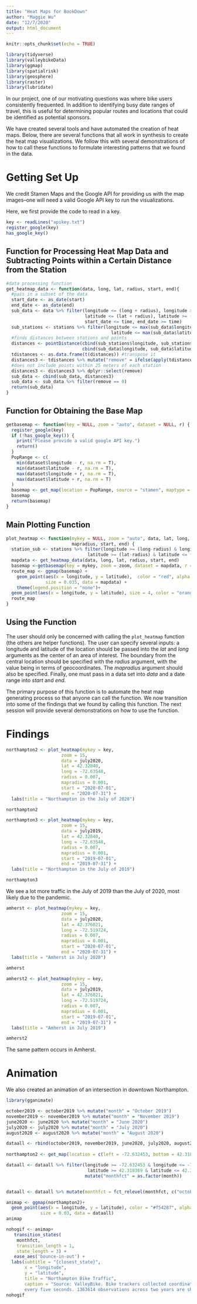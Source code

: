 ```yaml
---
title: "Heat Maps for BookDown"
author: "Maggie Wu"
date: "12/7/2020"
output: html_document
---
```


```r
knitr::opts_chunk$set(echo = TRUE)
```

```r
library(tidyverse)
library(valleybikeData)
library(ggmap)
library(spatialrisk)
library(geosphere)
library(raster)
library(lubridate)
```

In our project, one of our motivating questions was where bike users consistently frequented. In addition to identifying busy date ranges of travel, this is useful for determining popular routes and locations that could be identified as potential sponsors.

We have created several tools and have automated the creation of heat maps. Below, there are several functions that all work in synthesis to create the heat map visualizations. We follow this with several demonstrations of how to call these functions to formulate interesting patterns that we found in the data.


# Getting Set Up

We credit Stamen Maps and the Google API for providing us with the map images--one will need a valid Google API key to run the visualizations.

Here, we first provide the code to read in a key.

```r
key <- readLines("apikey.txt")
register_google(key)
has_google_key()
```


## Function for Processing Heat Map Data and Subtracting Points within a Certain Distance from the Station

```r
#data processing function
get_heatmap_data <- function(data, long, lat, radius, start, end){
  #pass in a subset of the data
  start_date <- as_date(start)
  end_date <- as_date(end)
  sub_data <- data %>% filter(longitude <= (long + radius), longitude >= (long - radius),
                              latitude <= (lat + radius), latitude >= (lat - radius),
                              start_date <= time, end_date >= time)
  sub_stations <- stations %>% filter(longitude <= max(sub_data$longitude) & longitude >= min(sub_data$longitude) &
                                        latitude <= max(sub_data$latitude) & latitude >= min(sub_data$longitude))
  #finds distances between stations and points
  distances <- pointDistance(cbind(sub_stations$longitude, sub_stations$latitude),
                             cbind(sub_data$longitude, sub_data$latitude), lonlat=TRUE)
  tdistances <- as.data.frame(t(distances)) #transpose it
  distances3 <- tdistances %>% mutate("remove" = ifelse(apply(tdistances < 25, 1, any), 1, 0))
  #does not include points within 25 meters of each station
  distances3 <- distances3 %>% dplyr::select(remove)
  sub_data <- cbind(sub_data, distances3)
  sub_data <- sub_data %>% filter(remove == 0)
  return(sub_data)
}
```

## Function for Obtaining the Base Map

```r
getbasemap <- function(key = NULL, zoom = "auto", dataset = NULL, r) {
  register_google(key)
  if (!has_google_key()) {
    print("Please provide a valid google API key.")
    return()
  }
  PopRange <- c(
    min(dataset$longitude - r, na.rm = T),
    min(dataset$latitude - r, na.rm = T),
    max(dataset$longitude + r, na.rm = T),
    max(dataset$latitude + r, na.rm = T)
  )
  basemap <- get_map(location = PopRange, source = "stamen", maptype = "toner", zoom = zoom)
  basemap
  return(basemap)
}
```


## Main Plotting Function

```r
plot_heatmap <- function(mykey = NULL, zoom = "auto", data, lat, long, radius,
                         mapradius, start, end) {
  station_sub <- stations %>% filter(longitude >= (long-radius) & longitude <= (long+radius),
                               latitude >= (lat-radius) & latitude <= (lat+radius))
  mapdata <- get_heatmap_data(data, long, lat, radius, start, end)
  basemap <-getbasemap(key = mykey, zoom = zoom, dataset = mapdata, r = mapradius)
  route_map <- ggmap(basemap) +
    geom_point(aes(x = longitude, y = latitude),  color = "red", alpha = 0.009,
               size = 0.035, data = mapdata) +
    theme(legend.position = "none")+
  geom_point(aes(x = longitude, y = latitude), size = 4, color = "orange", data = station_sub, shape = 8)
  route_map
}

```


## Using the Function

The user should only be concerned with calling the `plot_heatmap` function (the others are helper functions). The user can specify several inputs: a longitude and latitude of the location should be passed into the *lat* and *long* arguments as the center of an area of interest. The boundary from the central location should be specified with the *radius* argument, with the value being in terms of geocoordinates. The *mapradius* argument should also be specified. Finally, one must pass in a data set into *data* and a date range into *start* and *end*.

The primary purpose of this function is to automate the heat map generating process so that anyone can call the function. We now transition into some of the findings that we found by calling this function. The next session will provide several demonstrations on how to use the function.

# Findings

```r
northampton2 <- plot_heatmap(mykey = key,
                     zoom = 15,
                     data = july2020,
                     lat = 42.32840,
                     long = -72.63548,
                     radius = 0.007,
                     mapradius = 0.001,
                     start = "2020-07-01",
                     end = "2020-07-31") +
  labs(title = "Northampton in the July of 2020")

northampton2
```

```r
northampton3 <- plot_heatmap(mykey = key,
                     zoom = 15,
                     data = july2019,
                     lat = 42.32840,
                     long = -72.63548,
                     radius = 0.007,
                     mapradius = 0.001,
                     start = "2019-07-01",
                     end = "2019-07-31") +
  labs(title = "Northampton in the July of 2019")

northampton3
```

We see a lot more traffic in the July of 2019 than the July of 2020, most likely due to the pandemic.

```r
amherst <- plot_heatmap(mykey = key,
                     zoom = 15,
                     data = july2020,
                     lat = 42.376021,
                     long = -72.519724,
                     radius = 0.007,
                     mapradius = 0.001,
                     start = "2020-07-01",
                     end = "2020-07-31") +
  labs(title = "Amherst in July 2020")

amherst

amherst2 <- plot_heatmap(mykey = key,
                     zoom = 15,
                     data = july2019,
                     lat = 42.376021,
                     long = -72.519724,
                     radius = 0.007,
                     mapradius = 0.001,
                     start = "2019-07-01",
                     end = "2019-07-31") +
  labs(title = "Amherst in July 2019")

amherst2

```

The same pattern occurs in Amherst.


# Animation


We also created an animation of an intersection in downtown Northampton.

```r
library(gganimate)

october2019 <- october2019 %>% mutate("month" = "October 2019")
november2019 <- november2019 %>% mutate("month" = "November 2019")
june2020 <- june2020 %>% mutate("month" = "June 2020")
july2020 <- july2020 %>% mutate("month" = "July 2020")
august2020 <- august2020 %>% mutate("month" = "August 2020")

dataall <- rbind(october2019, november2019, june2020, july2020, august2020) 
              
northampton2 <- get_map(location = c(left = -72.632453, bottom = 42.318369, right = -72.62490, top = 42.323489), source = "stamen", maptype = "terrain", zoom = 17)

dataall <- dataall %>% filter(longitude >= -72.632453 & longitude <= -72.62490,
                               latitude >= 42.318369 & latitude <= 42.323489) %>% 
                              mutate("monthfct" = as.factor(month))


dataall <- dataall %>% mutate(monthfct = fct_relevel(monthfct, c("october2019", "november2019", "june2020", "july2020", "august2020")))

animap <- ggmap(northampton2)+
  geom_point(aes(x = longitude, y = latitude), color = "#f54287", alpha = 0.01,
             size = 0.03, data = dataall)
animap

nohogif <- animap+
   transition_states(
    monthfct,
    transition_length = 1,
    state_length = 3) +
   ease_aes('bounce-in-out') +
  labs(subtitle = "{closest_state}",
       x = "longitude",
       y = "latitude",
       title = "Northampton Bike Traffic",
       caption = "Source: ValleyBike. Bike trackers collected coordinate data 
       every five seconds. 1363614 observations across two years are shown here.")
nohogif
```

